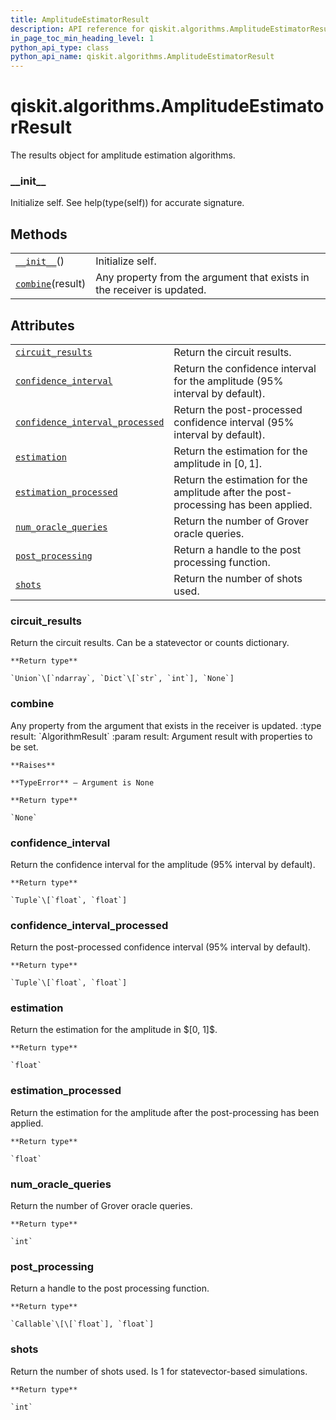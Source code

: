 ```yaml
---
title: AmplitudeEstimatorResult
description: API reference for qiskit.algorithms.AmplitudeEstimatorResult
in_page_toc_min_heading_level: 1
python_api_type: class
python_api_name: qiskit.algorithms.AmplitudeEstimatorResult
---
```


# qiskit.algorithms.AmplitudeEstimatorResult

<Class id="qiskit.algorithms.AmplitudeEstimatorResult" isDedicatedPage={true} github="https://github.com/qiskit/qiskit/tree/stable/0.17/qiskit/algorithms/amplitude_estimators/amplitude_estimator.py" signature="AmplitudeEstimatorResult" modifiers="class">
  The results object for amplitude estimation algorithms.

  ### \_\_init\_\_

  <Function id="qiskit.algorithms.AmplitudeEstimatorResult.__init__" signature="__init__()">
    Initialize self. See help(type(self)) for accurate signature.
  </Function>

  ## Methods

  |                                                                                                                               |                                                                        |
  | ----------------------------------------------------------------------------------------------------------------------------- | ---------------------------------------------------------------------- |
  | [`__init__`](#qiskit.algorithms.AmplitudeEstimatorResult.__init__ "qiskit.algorithms.AmplitudeEstimatorResult.__init__")()    | Initialize self.                                                       |
  | [`combine`](#qiskit.algorithms.AmplitudeEstimatorResult.combine "qiskit.algorithms.AmplitudeEstimatorResult.combine")(result) | Any property from the argument that exists in the receiver is updated. |

  ## Attributes

  |                                                                                                                                                                                         |                                                                                     |
  | --------------------------------------------------------------------------------------------------------------------------------------------------------------------------------------- | ----------------------------------------------------------------------------------- |
  | [`circuit_results`](#qiskit.algorithms.AmplitudeEstimatorResult.circuit_results "qiskit.algorithms.AmplitudeEstimatorResult.circuit_results")                                           | Return the circuit results.                                                         |
  | [`confidence_interval`](#qiskit.algorithms.AmplitudeEstimatorResult.confidence_interval "qiskit.algorithms.AmplitudeEstimatorResult.confidence_interval")                               | Return the confidence interval for the amplitude (95% interval by default).         |
  | [`confidence_interval_processed`](#qiskit.algorithms.AmplitudeEstimatorResult.confidence_interval_processed "qiskit.algorithms.AmplitudeEstimatorResult.confidence_interval_processed") | Return the post-processed confidence interval (95% interval by default).            |
  | [`estimation`](#qiskit.algorithms.AmplitudeEstimatorResult.estimation "qiskit.algorithms.AmplitudeEstimatorResult.estimation")                                                          | Return the estimation for the amplitude in $[0, 1]$.                                |
  | [`estimation_processed`](#qiskit.algorithms.AmplitudeEstimatorResult.estimation_processed "qiskit.algorithms.AmplitudeEstimatorResult.estimation_processed")                            | Return the estimation for the amplitude after the post-processing has been applied. |
  | [`num_oracle_queries`](#qiskit.algorithms.AmplitudeEstimatorResult.num_oracle_queries "qiskit.algorithms.AmplitudeEstimatorResult.num_oracle_queries")                                  | Return the number of Grover oracle queries.                                         |
  | [`post_processing`](#qiskit.algorithms.AmplitudeEstimatorResult.post_processing "qiskit.algorithms.AmplitudeEstimatorResult.post_processing")                                           | Return a handle to the post processing function.                                    |
  | [`shots`](#qiskit.algorithms.AmplitudeEstimatorResult.shots "qiskit.algorithms.AmplitudeEstimatorResult.shots")                                                                         | Return the number of shots used.                                                    |

  ### circuit\_results

  <Attribute id="qiskit.algorithms.AmplitudeEstimatorResult.circuit_results">
    Return the circuit results. Can be a statevector or counts dictionary.

    **Return type**

    `Union`\[`ndarray`, `Dict`\[`str`, `int`], `None`]
  </Attribute>

  ### combine

  <Function id="qiskit.algorithms.AmplitudeEstimatorResult.combine" signature="combine(result)">
    Any property from the argument that exists in the receiver is updated. :type result: `AlgorithmResult` :param result: Argument result with properties to be set.

    **Raises**

    **TypeError** – Argument is None

    **Return type**

    `None`
  </Function>

  ### confidence\_interval

  <Attribute id="qiskit.algorithms.AmplitudeEstimatorResult.confidence_interval">
    Return the confidence interval for the amplitude (95% interval by default).

    **Return type**

    `Tuple`\[`float`, `float`]
  </Attribute>

  ### confidence\_interval\_processed

  <Attribute id="qiskit.algorithms.AmplitudeEstimatorResult.confidence_interval_processed">
    Return the post-processed confidence interval (95% interval by default).

    **Return type**

    `Tuple`\[`float`, `float`]
  </Attribute>

  ### estimation

  <Attribute id="qiskit.algorithms.AmplitudeEstimatorResult.estimation">
    Return the estimation for the amplitude in $[0, 1]$.

    **Return type**

    `float`
  </Attribute>

  ### estimation\_processed

  <Attribute id="qiskit.algorithms.AmplitudeEstimatorResult.estimation_processed">
    Return the estimation for the amplitude after the post-processing has been applied.

    **Return type**

    `float`
  </Attribute>

  ### num\_oracle\_queries

  <Attribute id="qiskit.algorithms.AmplitudeEstimatorResult.num_oracle_queries">
    Return the number of Grover oracle queries.

    **Return type**

    `int`
  </Attribute>

  ### post\_processing

  <Attribute id="qiskit.algorithms.AmplitudeEstimatorResult.post_processing">
    Return a handle to the post processing function.

    **Return type**

    `Callable`\[\[`float`], `float`]
  </Attribute>

  ### shots

  <Attribute id="qiskit.algorithms.AmplitudeEstimatorResult.shots">
    Return the number of shots used. Is 1 for statevector-based simulations.

    **Return type**

    `int`
  </Attribute>
</Class>

